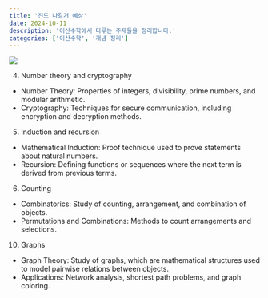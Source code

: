 ```yaml
---
title: '진도 나갈거 예상'
date: 2024-10-11
description: '이산수학에서 다루는 주제들을 정리합니다.'
categories: ['이산수학', '개념 정리']
---
```


![](/img/discrete.jpg){.post-thumbnail}

4. Number theory and cryptography
- Number Theory: Properties of integers, divisibility, prime numbers, and modular arithmetic.
- Cryptography: Techniques for secure communication, including encryption and decryption methods.

5. Induction and recursion
- Mathematical Induction: Proof technique used to prove statements about natural numbers.
- Recursion: Defining functions or sequences where the next term is derived from previous terms.

6. Counting
- Combinatorics: Study of counting, arrangement, and combination of objects.
- Permutations and Combinations: Methods to count arrangements and selections.

10. Graphs
- Graph Theory: Study of graphs, which are mathematical structures used to model pairwise relations between objects.
- Applications: Network analysis, shortest path problems, and graph coloring.

